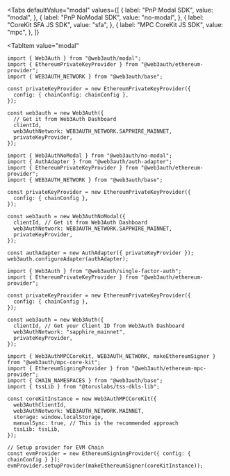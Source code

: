 
<Tabs
  defaultValue="modal"
  values={[
    { label: "PnP Modal SDK", value: "modal", },
    { label: "PnP NoModal SDK", value: "no-modal", },
    { label: "CoreKit SFA JS SDK", value: "sfa", },
    { label: "MPC CoreKit JS SDK", value: "mpc", },
  ]}
>
<TabItem
  value="modal"
>

```tsx
import { Web3Auth } from "@web3auth/modal";
import { EthereumPrivateKeyProvider } from "@web3auth/ethereum-provider";
import { WEB3AUTH_NETWORK } from "@web3auth/base";

const privateKeyProvider = new EthereumPrivateKeyProvider({
  config: { chainConfig: chainConfig },
});

const web3auth = new Web3Auth({
  // Get it from Web3Auth Dashboard
  clientId,
  web3AuthNetwork: WEB3AUTH_NETWORK.SAPPHIRE_MAINNET,
  privateKeyProvider,
});
```

</TabItem>
<TabItem
  value="no-modal"
>

```tsx
import { Web3AuthNoModal } from "@web3auth/no-modal";
import { AuthAdapter } from "@web3auth/auth-adapter";
import { EthereumPrivateKeyProvider } from "@web3auth/ethereum-provider";
import { WEB3AUTH_NETWORK } from "@web3auth/base";

const privateKeyProvider = new EthereumPrivateKeyProvider({
  config: { chainConfig },
});

const web3auth = new Web3AuthNoModal({
  clientId, // Get it from Web3Auth Dashboard
  web3AuthNetwork: WEB3AUTH_NETWORK.SAPPHIRE_MAINNET,
  privateKeyProvider,
});

const authAdapter = new AuthAdapter({ privateKeyProvider });
web3auth.configureAdapter(authAdapter);
```

</TabItem>
<TabItem
  value="sfa"
>

```tsx
import { Web3Auth } from "@web3auth/single-factor-auth";
import { EthereumPrivateKeyProvider } from "@web3auth/ethereum-provider";

const privateKeyProvider = new EthereumPrivateKeyProvider({
  config: { chainConfig },
});

const web3auth = new Web3Auth({
  clientId, // Get your Client ID from Web3Auth Dashboard
  web3AuthNetwork: "sapphire_mainnet",
  privateKeyProvider,
});
```

</TabItem>
<TabItem
  value="mpc"
>

```tsx
import { Web3AuthMPCCoreKit, WEB3AUTH_NETWORK, makeEthereumSigner } from "@web3auth/mpc-core-kit";
import { EthereumSigningProvider } from "@web3auth/ethereum-mpc-provider";
import { CHAIN_NAMESPACES } from "@web3auth/base";
import { tssLib } from "@toruslabs/tss-dkls-lib";

const coreKitInstance = new Web3AuthMPCCoreKit({
  web3AuthClientId,
  web3AuthNetwork: WEB3AUTH_NETWORK.MAINNET,
  storage: window.localStorage,
  manualSync: true, // This is the recommended approach
  tssLib: tssLib,
});

// Setup provider for EVM Chain
const evmProvider = new EthereumSigningProvider({ config: { chainConfig } });
evmProvider.setupProvider(makeEthereumSigner(coreKitInstance));
```

</TabItem>
</Tabs>
